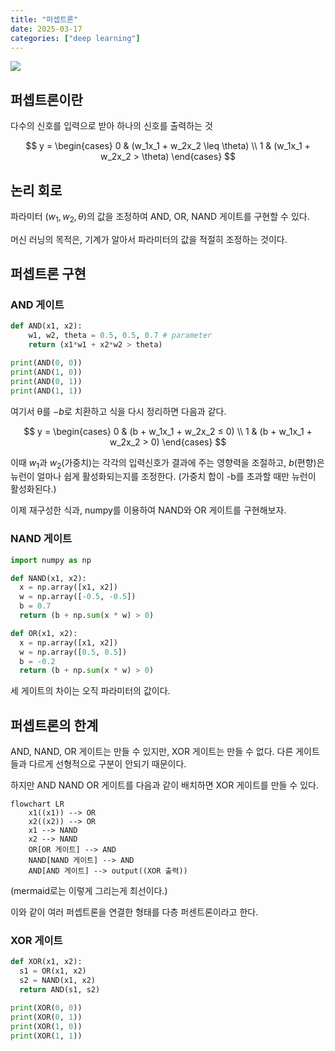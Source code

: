 ```yaml
---
title: "퍼셉트론"
date: 2025-03-17
categories: ["deep learning"]
---
```


![](/img/stat-thumb.jpg){.post-thumbnail}

## 퍼셉트론이란

다수의 신호를 입력으로 받아 하나의 신호를 출력하는 것

$$
y = \begin{cases} 0 & (w_1x_1 + w_2x_2 \leq \theta) \\ 1 & (w_1x_1 + w_2x_2 > \theta) \end{cases}
$$

## 논리 회로

파라미터 $(w_1, w_2, θ)$의 값을 조정하여 AND, OR, NAND 게이트를 구현할 수 있다.

머신 러닝의 목적은, 기계가 알아서 파라미터의 값을 적절히 조정하는 것이다.

## 퍼셉트론 구현

### AND 게이트

```python
def AND(x1, x2):
    w1, w2, theta = 0.5, 0.5, 0.7 # parameter
    return (x1*w1 + x2*w2 > theta)
```

```python
print(AND(0, 0))
print(AND(1, 0))
print(AND(0, 1))
print(AND(1, 1))
```

여기서 θ를 $-b$로 치환하고 식을 다시 정리하면 다음과 같다.

$$
y = \begin{cases} 0 & (b + w_1x_1 + w_2x_2 ≤ 0) \\ 1 & (b + w_1x_1 + w_2x_2 > 0) \end{cases}
$$

이때 $w_1$과 $w_2$(가중치)는 각각의 입력신호가 결과에 주는 영향력을 조절하고, $b$(편향)은 뉴런이 얼마나 쉽게 활성화되는지를 조정한다.
(가중치 합이 -b를 초과할 때만 뉴런이 활성화된다.)

이제 재구성한 식과, numpy를 이용하여 NAND와 OR 게이트를 구현해보자.

### NAND 게이트

```python
import numpy as np

def NAND(x1, x2):
  x = np.array([x1, x2])
  w = np.array([-0.5, -0.5])
  b = 0.7
  return (b + np.sum(x * w) > 0)
```

```python
def OR(x1, x2):
  x = np.array([x1, x2])
  w = np.array([0.5, 0.5])
  b = -0.2
  return (b + np.sum(x * w) > 0)
```

세 게이트의 차이는 오직 파라미터의 값이다.

## 퍼셉트론의 한계

AND, NAND, OR 게이트는 만들 수 있지만, XOR 게이트는 만들 수 없다.
다른 게이트들과 다르게 선형적으로 구분이 안되기 때문이다.

하지만 AND NAND OR 게이트를 다음과 같이 배치하면 XOR 게이트를 만들 수 있다.

```mermaid
flowchart LR
    x1((x1)) --> OR
    x2((x2)) --> OR
    x1 --> NAND
    x2 --> NAND
    OR[OR 게이트] --> AND
    NAND[NAND 게이트] --> AND
    AND[AND 게이트] --> output((XOR 출력))
```
(mermaid로는 이렇게 그리는게 최선이다.)

이와 같이 여러 퍼셉트론을 연결한 형태를 다층 퍼센트론이라고 한다.

### XOR 게이트

```python
def XOR(x1, x2):
  s1 = OR(x1, x2)
  s2 = NAND(x1, x2)
  return AND(s1, s2)
```

```python
print(XOR(0, 0))
print(XOR(0, 1))
print(XOR(1, 0))
print(XOR(1, 1))
```
